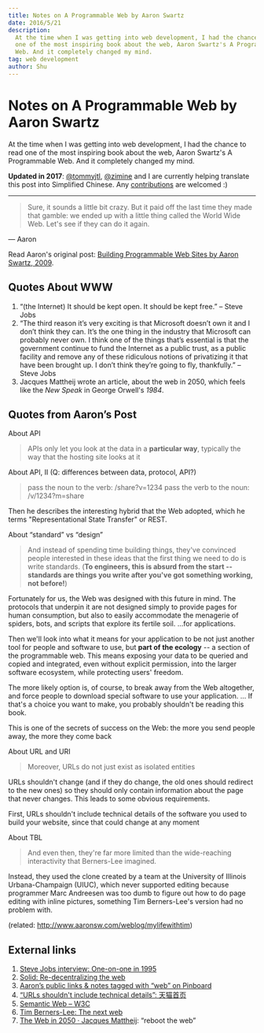 ```yaml
---
title: Notes on A Programmable Web by Aaron Swartz
date: 2016/5/21
description:
  At the time when I was getting into web development, I had the chance to read
  one of the most inspiring book about the web, Aaron Swartz's A Programmable
  Web. And it completely changed my mind.
tag: web development
author: Shu
---
```


# Notes on A Programmable Web by Aaron Swartz

At the time when I was getting into web development, I had the chance to read
one of the most inspiring book about the web, Aaron Swartz's A Programmable Web.
And it completely changed my mind.

**Updated in
2017**: [@tommyjtl](https://github.com/tommyjtl), [@zimine](https://github.com/zimine) and
I are currently helping translate this post into Simplified Chinese.
Any [contributions](https://github.com/tommyjtl/the-programmable-web/tree/translation) are
welcomed :)

---

> Sure, it sounds a little bit crazy. But it paid off the last time they made
> that gamble: we ended up with a little thing called the World Wide Web. Let's
> see if they can do it again.

— Aaron

Read Aaron's original post:
[Building Programmable Web Sites by Aaron Swartz, 2009](http://www.cs.rpi.edu/~hendler/ProgrammableWebSwartz2009.html).

## Quotes About WWW

1. “(the Internet) It should be kept open. It should be kept free.” – Steve Jobs
2. “The third reason it’s very exciting is that Microsoft doesn’t own it and I
   don’t think they can. It’s the one thing in the industry that Microsoft can
   probably never own. I think one of the things that’s essential is that the
   government continue to fund the Internet as a public trust, as a public
   facility and remove any of these ridiculous notions of privatizing it that
   have been brought up. I don’t think they’re going to fly, thankfully.” –
   Steve Jobs
3. Jacques Mattheij wrote an article, about the web in 2050, which feels like
   the *New Speak* in George Orwell's _1984_.

## Quotes from Aaron’s Post

About API

> APIs only let you look at the data in a **particular way**, typically the way
> that the hosting site looks at it

About API, II (Q: differences between data, protocol, API?)

> pass the noun to the verb: /share?v=1234 pass the verb to the noun:
> /v/1234?m=share

Then he describes the interesting hybrid that the Web adopted, which he terms
"Representational State Transfer" or REST.

About “standard” vs “design”

> And instead of spending time building things, they've convinced people
> interested in these ideas that the first thing we need to do is write
> standards. (**To engineers, this is absurd from the start -- standards are
> things you write after you've got something working, not before!**)

Fortunately for us, the Web was designed with this future in mind. The protocols
that underpin it are not designed simply to provide pages for human consumption,
but also to easily accommodate the menagerie of spiders, bots, and scripts that
explore its fertile soil. ...for applications.

Then we'll look into what it means for your application to be not just another
tool for people and software to use, but **part of the ecology** -- a section of
the programmable web. This means exposing your data to be queried and copied and
integrated, even without explicit permission, into the larger software
ecosystem, while protecting users' freedom.

The more likely option is, of course, to break away from the Web altogether, and
force people to download special software to use your application. ... If that's
a choice you want to make, you probably shouldn't be reading this book.

This is one of the secrets of success on the Web: the more you send people away,
the more they come back

About URL and URI

> Moreover, URLs do not just exist as isolated entities

URLs shouldn't change (and if they do change, the old ones should redirect to
the new ones) so they should only contain information about the page that never
changes. This leads to some obvious requirements.

First, URLs shouldn't include technical details of the software you used to
build your website, since that could change at any moment

About TBL

> And even then, they're far more limited than the wide-reaching interactivity
> that Berners-Lee imagined.

Instead, they used the clone created by a team at the University of Illinois
Urbana-Champaign (UIUC), which never supported editing because programmer Marc
Andreesen was too dumb to figure out how to do page editing with inline
pictures, something Tim Berners-Lee's version had no problem with.

(related: http://www.aaronsw.com/weblog/mylifewithtim)

## External links

1. [Steve Jobs interview: One-on-one in 1995](http://www.computerworld.com/article/2498543/it-management/steve-jobs-interview--one-on-one-in-1995.html?page=8)
2. [Solid: Re-decentralizing the web](https://solid.mit.edu/)
3. [Aaron’s public links & notes tagged with “web” on Pinboard](https://pinboard.in/u:aaronsw/t:web)
4. [“URLs shouldn't include technical details”: 天猫首页](https://www.zhihu.com/question/54777923/answer/141058259)
5. [Semantic Web – W3C](https://www.w3.org/standards/semanticweb)
6. [Tim Berners-Lee: The next web](https://www.ted.com/talks/tim_berners_lee_on_the_next_web)
7. [The Web in 2050 · Jacques Mattheij](https://jacquesmattheij.com/the-web-in-2050):
   “reboot the web”
